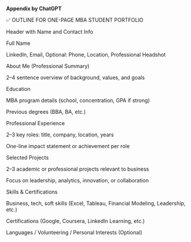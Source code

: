 **Appendix by ChatGPT**

✅ OUTLINE FOR ONE-PAGE MBA STUDENT PORTFOLIO

Header with Name and Contact Info

Full Name

LinkedIn, Email, Optional: Phone, Location, Professional Headshot

About Me (Professional Summary)


2–4 sentence overview of background, values, and goals

Education

MBA program details (school, concentration, GPA if strong)

Previous degrees (BBA, BA, etc.)

Professional Experience

2–3 key roles: title, company, location, years

One-line impact statement or achievement per role

Selected Projects

2–3 academic or professional projects relevant to business

Focus on leadership, analytics, innovation, or collaboration

Skills \& Certifications

Business, tech, soft skills (Excel, Tableau, Financial Modeling, Leadership, etc.)

Certifications (Google, Coursera, LinkedIn Learning, etc.)

Languages / Volunteering / Personal Interests (Optional)

